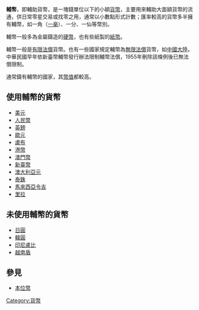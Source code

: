 {{unreferenced|time=2014-12-9}}
<!-- 注释: [[File:1jiao2005a.JPG|thumb]]一[[角_(貨幣)|角]]正面图样]] -->
'''輔幣'''，即輔助貨幣，是一塊錢單位以下的小額[[貨幣|貨幣]]，主要用來輔助大面額貨幣的流通，供日常零星交易或找零之用，通常以小數點形式計數；匯率較高的貨幣多半擁有輔幣，如一角（[[香港一毫硬幣|一毫]]）、一分、一仙等幣別。

輔幣一般多為金屬鑄造的[[硬幣|硬幣]]，也有些紙製的[[紙幣|紙幣]]。

輔幣一般是[[有限法償|有限法償]]貨幣。也有一些國家規定輔幣為[[無限法償|無限法償]]貨幣，如[[中華人民共和國|中國大陸]]。
中華民國早年依新臺幣輔幣發行辦法限制輔幣法償，1955年刪除該條例後已無法償限制。

通常鑄有輔幣的國家，其[[幣值|幣值]]都較高。

==使用輔幣的貨幣==
*[[美元|美元]]
*[[人民幣|人民幣]]
*[[英鎊|英鎊]]
*[[歐元|歐元]]
*[[盧布|盧布]]
*[[港幣|港幣]]
*[[澳門幣|澳門幣]]
*[[新臺幣|新臺幣]]
*[[澳大利亞元|澳大利亞元]]
*[[泰銖|泰銖]]
*[[馬來西亞令吉|馬來西亞令吉]]
*[[里拉|里拉]]

==未使用輔幣的貨幣==

*[[日圓|日圓]]
*[[韓圓|韓圓]]
*[[印尼盧比|印尼盧比]]
*[[越南盾|越南盾]]

== 參見 ==
*[[本位幣|本位幣]]
{{Currency-stub}}
[[Category:貨幣|Category:貨幣]]
